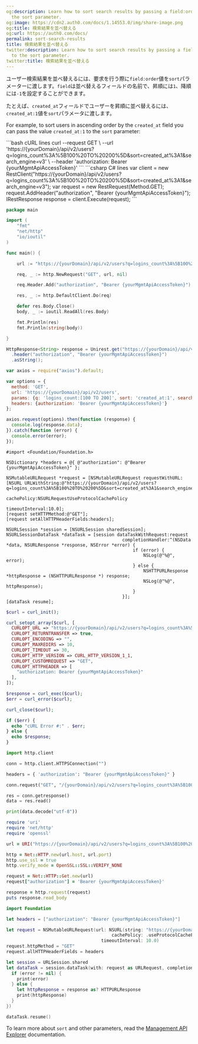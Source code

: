 ```yaml
---
og:description: Learn how to sort search results by passing a field:order value to
  the sort parameter.
og:image: https://cdn2.auth0.com/docs/1.14553.0/img/share-image.png
og:title: 検索結果を並べ替える
og:url: https://auth0.com/docs/
permalink: sort-search-results
title: 検索結果を並べ替える
twitter:description: Learn how to sort search results by passing a field:order value
  to the sort parameter.
twitter:title: 検索結果を並べ替える
---
```


ユーザー検索結果を並べ替えるには、要求を行う際に`field:order`値を`sort`パラメーターに渡します。`field`は並べ替えるフィールドの名前で、昇順には`1`、降順には`-1`を設定することができます。

たとえば、`created_at`フィールドでユーザーを昇順に並べ替えるには、`created_at:1`値を`sort`パラメータに渡します。

For example, to sort users in ascending order by the `created_at` field you can pass the value `created_at:1` to the `sort` parameter:

<CodeGroup>
```bash cURL lines
curl --request GET \
  --url 'https://{yourDomain}/api/v2/users?q=logins_count%3A%5B100%20TO%20200%5D&sort=created_at%3A1&search_engine=v3' \
  --header 'authorization: Bearer {yourMgmtApiAccessToken}'
```
```csharp C# lines
var client = new RestClient("https://{yourDomain}/api/v2/users?q=logins_count%3A%5B100%20TO%20200%5D&sort=created_at%3A1&search_engine=v3");
var request = new RestRequest(Method.GET);
request.AddHeader("authorization", "Bearer {yourMgmtApiAccessToken}");
IRestResponse response = client.Execute(request);
```

```go Go lines
package main

import (
	"fmt"
	"net/http"
	"io/ioutil"
)

func main() {

	url := "https://{yourDomain}/api/v2/users?q=logins_count%3A%5B100%20TO%20200%5D&sort=created_at%3A1&search_engine=v3"

	req, _ := http.NewRequest("GET", url, nil)

	req.Header.Add("authorization", "Bearer {yourMgmtApiAccessToken}")

	res, _ := http.DefaultClient.Do(req)

	defer res.Body.Close()
	body, _ := ioutil.ReadAll(res.Body)

	fmt.Println(res)
	fmt.Println(string(body))

}
```
```java Java lines
HttpResponse<String> response = Unirest.get("https://{yourDomain}/api/v2/users?q=logins_count%3A%5B100%20TO%20200%5D&sort=created_at%3A1&search_engine=v3")
  .header("authorization", "Bearer {yourMgmtApiAccessToken}")
  .asString();
```

```javascript Node.JS lines
var axios = require("axios").default;

var options = {
  method: 'GET',
  url: 'https://{yourDomain}/api/v2/users',
  params: {q: 'logins_count:[100 TO 200]', sort: 'created_at:1', search_engine: 'v3'},
  headers: {authorization: 'Bearer {yourMgmtApiAccessToken}'}
};

axios.request(options).then(function (response) {
  console.log(response.data);
}).catch(function (error) {
  console.error(error);
});
```
```obj-c Obj-C lines
#import <Foundation/Foundation.h>

NSDictionary *headers = @{ @"authorization": @"Bearer {yourMgmtApiAccessToken}" };

NSMutableURLRequest *request = [NSMutableURLRequest requestWithURL:[NSURL URLWithString:@"https://{yourDomain}/api/v2/users?q=logins_count%3A%5B100%20TO%20200%5D&sort=created_at%3A1&search_engine=v3"]
                                                       cachePolicy:NSURLRequestUseProtocolCachePolicy
                                                   timeoutInterval:10.0];
[request setHTTPMethod:@"GET"];
[request setAllHTTPHeaderFields:headers];

NSURLSession *session = [NSURLSession sharedSession];
NSURLSessionDataTask *dataTask = [session dataTaskWithRequest:request
                                            completionHandler:^(NSData *data, NSURLResponse *response, NSError *error) {
                                                if (error) {
                                                    NSLog(@"%@", error);
                                                } else {
                                                    NSHTTPURLResponse *httpResponse = (NSHTTPURLResponse *) response;
                                                    NSLog(@"%@", httpResponse);
                                                }
                                            }];
[dataTask resume];
```

```php PHP lines
$curl = curl_init();

curl_setopt_array($curl, [
  CURLOPT_URL => "https://{yourDomain}/api/v2/users?q=logins_count%3A%5B100%20TO%20200%5D&sort=created_at%3A1&search_engine=v3",
  CURLOPT_RETURNTRANSFER => true,
  CURLOPT_ENCODING => "",
  CURLOPT_MAXREDIRS => 10,
  CURLOPT_TIMEOUT => 30,
  CURLOPT_HTTP_VERSION => CURL_HTTP_VERSION_1_1,
  CURLOPT_CUSTOMREQUEST => "GET",
  CURLOPT_HTTPHEADER => [
    "authorization: Bearer {yourMgmtApiAccessToken}"
  ],
]);

$response = curl_exec($curl);
$err = curl_error($curl);

curl_close($curl);

if ($err) {
  echo "cURL Error #:" . $err;
} else {
  echo $response;
}
```
```python Python lines
import http.client

conn = http.client.HTTPSConnection("")

headers = { 'authorization': "Bearer {yourMgmtApiAccessToken}" }

conn.request("GET", "/{yourDomain}/api/v2/users?q=logins_count%3A%5B100%20TO%20200%5D&sort=created_at%3A1&search_engine=v3", headers=headers)

res = conn.getresponse()
data = res.read()

print(data.decode("utf-8"))
```

```ruby Ruby lines
require 'uri'
require 'net/http'
require 'openssl'

url = URI("https://{yourDomain}/api/v2/users?q=logins_count%3A%5B100%20TO%20200%5D&sort=created_at%3A1&search_engine=v3")

http = Net::HTTP.new(url.host, url.port)
http.use_ssl = true
http.verify_mode = OpenSSL::SSL::VERIFY_NONE

request = Net::HTTP::Get.new(url)
request["authorization"] = 'Bearer {yourMgmtApiAccessToken}'

response = http.request(request)
puts response.read_body
```
```swift Swift lines
import Foundation

let headers = ["authorization": "Bearer {yourMgmtApiAccessToken}"]

let request = NSMutableURLRequest(url: NSURL(string: "https://{yourDomain}/api/v2/users?q=logins_count%3A%5B100%20TO%20200%5D&sort=created_at%3A1&search_engine=v3")! as URL,
                                        cachePolicy: .useProtocolCachePolicy,
                                    timeoutInterval: 10.0)
request.httpMethod = "GET"
request.allHTTPHeaderFields = headers

let session = URLSession.shared
let dataTask = session.dataTask(with: request as URLRequest, completionHandler: { (data, response, error) -> Void in
  if (error != nil) {
    print(error)
  } else {
    let httpResponse = response as? HTTPURLResponse
    print(httpResponse)
  }
})

dataTask.resume()
```
</CodeGroup>

To learn more about `sort` and other parameters, read the [Management API Explorer](https://auth0.com/docs/api/management/v2#!/Users/get_users) documentation.